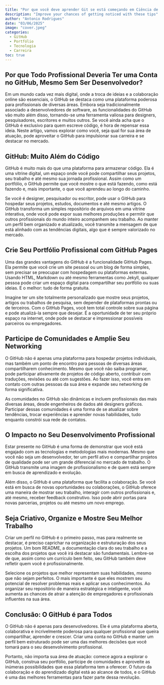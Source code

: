 ```yaml
---
title: "Por que você deve aprender Git se está começando em Ciência de Dados"
description: "Improve your chances of getting noticed with these tips"
author: "Antonio Rodrigues"
date: "03/06/2025"
image: "cover.jpeg"
categories:
  - GitHub
  - Portfólio 
  - Tecnologia
  - Carreira
toc: true
---
```

## Por que Todo Profissional Deveria Ter uma Conta no GitHub, Mesmo Sem Ser Desenvolvedor?

Em um mundo cada vez mais digital, onde a troca de ideias e a colaboração online são essenciais, o GitHub se destaca como uma plataforma poderosa para profissionais de diversas áreas. Embora seja tradicionalmente associado a desenvolvedores de software, as funcionalidades do GitHub vão muito além disso, tornando-se uma ferramenta valiosa para designers, pesquisadores, escritores e muitos outros. Se você ainda acha que o GitHub é exclusivo para quem escreve código, é hora de repensar essa ideia. Neste artigo, vamos explorar como você, seja qual for sua área de atuação, pode aproveitar o GitHub para impulsionar sua carreira e se destacar no mercado.

## GitHub: Muito Além do Código
GitHub é muito mais do que uma plataforma para armazenar código. Ela é uma vitrine digital, um espaço onde você pode compartilhar seus projetos, seu trabalho e até mesmo sua jornada profissional. Assim como um portfólio, o GitHub permite que você mostre o que está fazendo, como está fazendo e, mais importante, o que você aprendeu ao longo do caminho.

Se você é designer, pesquisador ou escritor, pode usar o GitHub para hospedar seus projetos, estudos, documentos e até mesmo artigos. O GitHub transforma um simples repositório de arquivos em uma vitrine interativa, onde você pode expor suas melhores produções e permitir que outros profissionais do mundo inteiro acompanhem seu trabalho. Ao manter um perfil bem organizado e atualizado, você transmite a mensagem de que está alinhado com as tendências digitais, algo que é sempre valorizado no mercado.

## Crie Seu Portfólio Profissional com GitHub Pages
Uma das grandes vantagens do GitHub é a funcionalidade GitHub Pages. Ela permite que você crie um site pessoal ou um blog de forma simples, sem precisar se preocupar com hospedagem ou plataformas externas. Usando HTML, Markdown ou até mesmo ferramentas como Jekyll, qualquer pessoa pode criar um espaço digital para compartilhar seu portfólio ou suas ideias. E o melhor: tudo de forma gratuita.

Imagine ter um site totalmente personalizado que mostre seus projetos, artigos ou trabalhos de pesquisa, sem depender de plataformas prontas ou de terceiros. Com o GitHub Pages, você tem total controle sobre sua página e pode atualizá-la sempre que desejar. É a oportunidade de ter seu próprio espaço na internet, onde pode se destacar e impressionar possíveis parceiros ou empregadores.

## Participe de Comunidades e Amplie Seu Networking
O GitHub não é apenas uma plataforma para hospedar projetos individuais, mas também um ponto de encontro para pessoas de diversas áreas compartilharem conhecimento. Mesmo que você não saiba programar, pode participar ativamente de projetos de código aberto, contribuir com traduções, revisões ou até com sugestões. Ao fazer isso, você entra em contato com outras pessoas da sua área e expande seu networking de forma significativa.

As comunidades no GitHub são dinâmicas e incluem profissionais das mais diversas áreas, desde engenheiros de dados até designers gráficos. Participar dessas comunidades é uma forma de se atualizar sobre tendências, trocar experiências e aprender novas habilidades, tudo enquanto constrói sua rede de contatos.

## O Impacto no Seu Desenvolvimento Profissional
Estar presente no GitHub é uma forma de demonstrar que você está engajado com as tecnologias e metodologias mais modernas. Mesmo que você não seja um desenvolvedor, ter um perfil ativo e compartilhar projetos de qualidade pode ser um grande diferencial no mercado de trabalho. O GitHub transmite uma imagem de profissionalismo e de quem está sempre em busca de aprendizado e evolução.

Além disso, o GitHub é uma plataforma que facilita a colaboração. Se você está em busca de novas oportunidades ou colaborações, o GitHub oferece uma maneira de mostrar seu trabalho, interagir com outros profissionais e, até mesmo, receber feedback construtivo. Isso pode abrir portas para novas parcerias, projetos ou até mesmo um novo emprego.

## Seja Criativo, Organize e Mostre Seu Melhor Trabalho
Criar um perfil no GitHub é o primeiro passo, mas para realmente se destacar, é preciso caprichar na organização e estruturação dos seus projetos. Um bom README, a documentação clara do seu trabalho e a escolha dos projetos que você irá destacar são fundamentais. Lembre-se de que, assim como um currículo bem feito, seu GitHub também deve refletir quem você é profissionalmente.

Selecione os projetos que melhor representam suas habilidades, mesmo que não sejam perfeitos. O mais importante é que eles mostrem seu potencial de resolver problemas reais e aplicar seus conhecimentos. Ao organizar seu repositório de maneira estratégica e inteligente, você aumenta as chances de atrair a atenção de empregadores e profissionais influentes na sua área.

## Conclusão: O GitHub é para Todos
O GitHub não é apenas para desenvolvedores. Ele é uma plataforma aberta, colaborativa e incrivelmente poderosa para qualquer profissional que queira compartilhar, aprender e crescer. Criar uma conta no GitHub e manter um perfil bem estruturado pode ser uma das melhores decisões que você tomará para o seu desenvolvimento profissional.

Portanto, não importa sua área de atuação: comece agora a explorar o GitHub, construa seu portfólio, participe de comunidades e aproveite as inúmeras possibilidades que essa plataforma tem a oferecer. O futuro da colaboração e do aprendizado digital está ao alcance de todos, e o GitHub é uma das melhores ferramentas para fazer parte dessa revolução.


